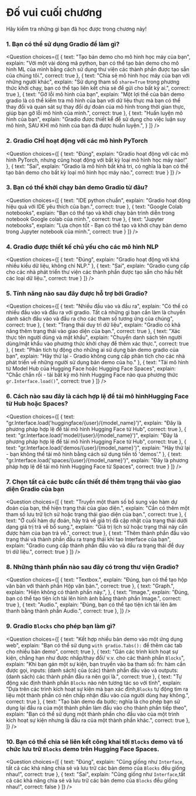 <!-- DISABLE-FRONTMATTER-SECTIONS -->

# Đố vui cuối chương

Hãy kiểm tra những gì bạn đã học được trong chương này!

### 1. Bạn có thể sử dụng Gradio để làm gì?

<Question
	choices={[
        {
			text: "Tạo bản demo cho mô hình học máy của bạn",
			explain: "Với một vài dòng mã python, bạn có thể tạo bản demo cho mô hình ML của mình bằng cách sử dụng thư viện các thành phần được tạo sẵn của chúng tôi.",
			correct: true
		},
		{
			text: "Chia sẻ mô hình học máy của bạn với những người khác",
			explain: "Sử dụng tham số <code>share=True</code> trong phương thức khởi chạy, bạn có thể tạo liên kết chia sẻ để gửi cho bất kỳ ai.",
            correct: true
		},
		{
			text: "Gỡ lỗi mô hình của bạn",
			explain: "Một lợi thế của bản demo gradio là có thể kiểm tra mô hình của bạn với dữ liệu thực mà bạn có thể thay đổi và quan sát sự thay đổi dự đoán của mô hình trong thời gian thực, giúp bạn gỡ lỗi mô hình của mình.",
			correct: true
		},
		{
			text: "Huấn luyện mô hình của bạn",
			explain: "Gradio được thiết kể để sử dụng cho việc luận suy mô hình, SAU KHI mô hình của bạn đã được huấn luyện.",
		}
	]}
/>

### 2. Gradio CHỈ hoạt động với các mô hình PyTorch

<Question
	choices={[
        {
			text: "Đúng",
			explain: "Gradio hoạt động với các mô hình PyTorch, nhưng cũng hoạt động với bất kỳ loại mô hình học máy nào!"
        },
        {
			text: "Sai",
			explain: "Gradio là mô hình bất khả tri, có nghĩa là bạn có thể tạo bản demo cho bất kỳ loại mô hình học máy nào.",
			correct: true
        }
	]}
/>

### 3. Bạn có thể khởi chạy bản demo Gradio từ đâu?

<Question
	choices={[
        {
			text: "IDE python chuẩn",
			explain: "Gradio hoạt động hiệu quả với IDE yêu thích của bạn.",
            correct: true
        },
        {
			text: "Google Colab notebooks",
			explain: "Bạn có thể tạo và khởi chạy bản trình diễn trong notebook Google colab của mình.",
			correct: true
        },
        {
			text: "Jupyter notebooks",
			explain: "Lựa chọn tốt - Bạn có thể tạo và khởi chạy bản demo trong Jupyter notebook của mình.",
			correct: true
        }
	]}
/>

### 4. Gradio được thiết kế chủ yếu cho các mô hình NLP

<Question
	choices={[
        {
			text: "Đúng",
			explain: "Gradio hoạt động với khá nhiều kiểu dữ liệu, không chỉ NLP."
        },
        {
			text: "Sai",
			explain: "Gradio cung cấp cho các nhà phát triển thư viện các thành phần được tạo sẵn cho hầu hết các loại dữ liệu.",
            correct: true
        }
	]}
/>

### 5. Tính năng nào sau đây được hỗ trợ bởi Gradio?

<Question
	choices={[
        {
			text: "Nhiều đầu vào và đầu ra",
			explain: "Có thể có nhiều đầu vào và đầu ra với gradio. Tất cả những gì bạn cần làm là chuyển danh sách đầu vào và đầu ra cho các tham số tương ứng của chúng",
            correct: true
        },
        {
			text: "Trạng thái duy trì dữ liệu",
			explain: "Gradio có khả năng thêm trạng thái vào giao diện của bạn.",
			correct: true
        },
        {
			text: "Xác thực tên người dùng và mật khẩu",
			explain: "Chuyển danh sách tên người dùng/mật khẩu vào phương thức khởi chạy để thêm xác thực.",
			correct: true
        },
        {
			text: "Phân tích tự động cho những ai sử dụng bản demo gradio của bạn",
			explain: "Hãy thử lại - Gradio không cung cấp phân tích cho các nhà phát triển về những người sử dụng bản demo của họ."
        },
        {
			text: "Tải mô hình từ Model Hub của Hugging Face hoặc Hugging Face Spaces",
			explain: "Chắc chắn rồi - tải bất kỳ mô hình Hugging Face nào qua phương thức <code>gr.Interface.load()</code>",
			correct: true
        }
	]}
/>

### 6. Cách nào sau đây là cách hợp lệ để tải mô hìnhHugging Face từ Hub hoặc Spaces?

<Question
	choices={[
        {
			text: "gr.Interface.load('huggingface/{user}/{model_name}')",
			explain: "Đây là phương pháp hợp lệ để tải mô hình Hugging Face từ Hub",
            correct: true
        },
        {
			text: "gr.Interface.load('model/{user}/{model_name}')",
			explain: "Đây là phương pháp hợp lệ để tải mô hình Hugging Face từ Hub",
			correct: true
        },
        {
			text: "gr.Interface.load('demos/{user}/{model_name}')",
			explain: "Hãy thử lại - bạn không thể tải mô hình bằng cách sử dụng tiền tố 'demos'."
        },
        {
			text: "gr.Interface.load('spaces/{user}/{model_name}')",
			explain: "Đây là phương pháp hợp lệ để tải mô hình Hugging Face từ Spaces",
			correct: true
        }
	]}
/>

### 7. Chọn tất cả các bước cần thiết để thêm trạng thái vào giao diện Gradio của bạn

<Question
	choices={[
        {
			text: "Truyền một tham số bổ sung vào hàm dự đoán của bạn, thể hiện trạng thái của giao diện.",
			explain: "Cần có thêm một tham số lưu trữ lịch sử hoặc trạng thái giao diện của bạn.",
            correct: true
        },
        {
			text: "Ở cuối hàm dự đoán, hãy trả về giá trị đã cập nhật của trạng thái dưới dạng giá trị trả về bổ sung.",
			explain: "Giá trị lịch sử hoặc trạng thái này cần được hàm của bạn trả về.",
            correct: true
        },
        {
			text: "Thêm thành phần đầu vào trạng thái và thành phần đầu ra trạng thái khi tạo Interface của bạn",
			explain: "Gradio cung cấp thành phần đầu vào và đầu ra trạng thái để duy trì dữ liệu.",
            correct: true
        }
	]}
/>

### 8. Những thành phần nào sau đây có trong thư viện Gradio?

<Question
	choices={[
        {
			text: "Textbox.",
			explain: "Đúng, bạn có thể tạo hộp văn bản với thành phần Hộp văn bản.",
            correct: true
        },
        {
			text: "Graph.",
			explain: "Hiện không có thành phần này.",
        },
        {
			text: "Image.",
			explain: "Đúng, bạn có thể tạo tiện ích tải lên hình ảnh bằng thành phần Image.",
            correct: true
        },
        {
			text: "Audio.",
			explain: "Đúng, bạn có thể tạo tiện ích tải lên âm thanh bằng thành phần Audio.",
            correct: true
        },
	]}
/>

### 9. Gradio `Blocks` cho phép bạn làm gì?

<Question
	choices={[
        {
			text: "Kết hợp nhiều bản demo vào một ứng dụng web",
			explain: "Bạn có thể sử dụng `with gradio.Tabs():` để thêm các tab cho nhiều bản demo",
			correct: true
        },
        {
			text: "Gán các trình kích hoạt sự kiện, chẳng hạn như được nhấp/thay đổi/ v.v. cho các thành phần `Blocks`",
			explain: "Khi bạn gán một sự kiện, bạn truyền vào ba tham số: fn: hàm cần được gọi, inputs: (danh sách) của (các) thành phần đầu vào và outputs: (danh sách) các thành phần đầu ra nên gọi là.",
			correct: true
        },
        {
			text: "Tự động xác định thành phần `Blocks` nào nên tương tác so với tĩnh",
			explain: "Dựa trên các trình kích hoạt sự kiện mà bạn xác định,`Blocks` tự động tìm ra liệu một thành phần có nên chấp nhận đầu vào của người dùng hay không.",
			correct: true
        },
		 {
			text: "Tạo bản demo đa bước; nghĩa là cho phép bạn sử dụng lại đầu ra của một thành phần làm đầu vào cho thành phần tiếp theo",
			explain: "Bạn có thể sử dụng một thành phần cho đầu vào của một trình kích hoạt sự kiện nhưng là đầu ra của một thành phần khác.",
            correct: true
        },
	]}
/>

### 10. Bạn có thể chia sẻ liên kết công khai tới `Blocks` demo và tổ chức lưu trữ `Blocks` demo trên Hugging Face Spaces.

<Question
	choices={[
        {
			text: "Đúng",
			explain: "Cũng giống như `Interface`, tất cả các khả năng chia sẻ và lưu trữ các bản demo của `Blocks` đều giống nhau!",
			correct: true
        },
        {
			text: "Sai",
			explain: "Cũng giống như `Interface`,tất cả các khả năng chia sẻ và lưu trữ các bản demo của `Blocks` đều giống nhau!",
			correct: false
        }
	]}
/>
